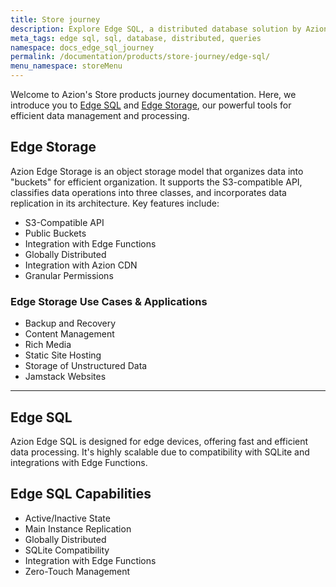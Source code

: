 ```yaml
---
title: Store journey
description: Explore Edge SQL, a distributed database solution by Azion. It allows you to manage databases, run queries, and ensure data resilience effortlessly.
meta_tags: edge sql, sql, database, distributed, queries
namespace: docs_edge_sql_journey
permalink: /documentation/products/store-journey/edge-sql/
menu_namespace: storeMenu
---
```


Welcome to Azion's Store products journey documentation. Here, we introduce you to [Edge SQL]() and [Edge Storage](), our powerful tools for efficient data management and processing.

## Edge Storage

Azion Edge Storage is an object storage model that organizes data into "buckets" for efficient organization. It supports the S3-compatible API, classifies data operations into three classes, and incorporates data replication in its architecture. Key features include:

- S3-Compatible API
- Public Buckets
- Integration with Edge Functions
- Globally Distributed
- Integration with Azion CDN
- Granular Permissions

### Edge Storage Use Cases & Applications

- Backup and Recovery
- Content Management
- Rich Media
- Static Site Hosting
- Storage of Unstructured Data
- Jamstack Websites

---

## Edge SQL 

Azion Edge SQL is designed for edge devices, offering fast and efficient data processing. It's highly scalable due to compatibility with SQLite and integrations with Edge Functions. 

## Edge SQL Capabilities

- Active/Inactive State
- Main Instance Replication
- Globally Distributed
- SQLite Compatibility
- Integration with Edge Functions
- Zero-Touch Management
